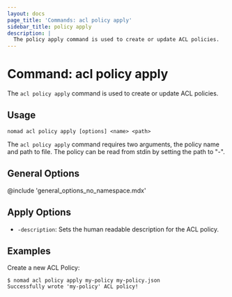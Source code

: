 ```yaml
---
layout: docs
page_title: 'Commands: acl policy apply'
sidebar_title: policy apply
description: |
  The policy apply command is used to create or update ACL policies.
---
```


# Command: acl policy apply

The `acl policy apply` command is used to create or update ACL policies.

## Usage

```plaintext
nomad acl policy apply [options] <name> <path>
```

The `acl policy apply` command requires two arguments, the policy name and path
to file. The policy can be read from stdin by setting the path to "-".

## General Options

@include 'general_options_no_namespace.mdx'

## Apply Options

- `-description`: Sets the human readable description for the ACL policy.

## Examples

Create a new ACL Policy:

```shell-session
$ nomad acl policy apply my-policy my-policy.json
Successfully wrote 'my-policy' ACL policy!
```
